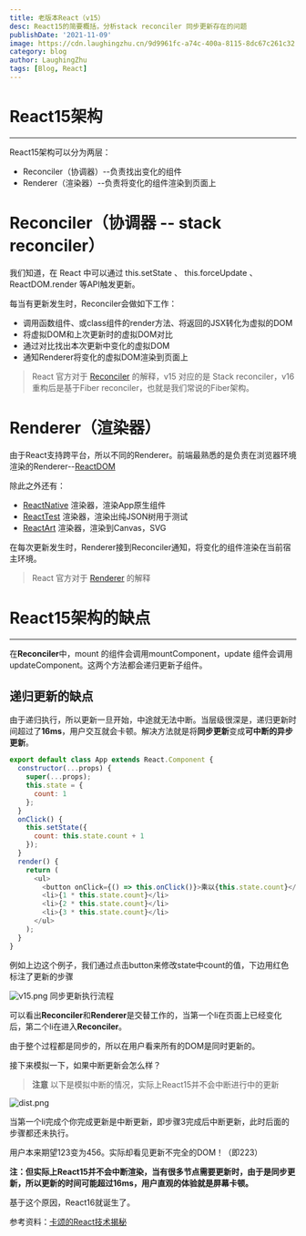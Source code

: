 ```yaml
---
title: 老版本React（v15）
desc: React15的简要概括，分析stack reconciler 同步更新存在的问题
publishDate: '2021-11-09'
image: https://cdn.laughingzhu.cn/9d9961fc-a74c-400a-8115-8dc67c261c32.png
category: blog
author: LaughingZhu
tags: [Blog, React]
---
```


# React15架构

---

React15架构可以分为两层：

- Reconciler（协调器）--负责找出变化的组件
- Renderer（渲染器）--负责将变化的组件渲染到页面上

# Reconciler（协调器 -- stack reconciler）

我们知道，在 React 中可以通过 this.setState 、 this.forceUpdate 、 ReactDOM.render 等API触发更新。

每当有更新发生时，Reconciler会做如下工作：

- 调用函数组件、或class组件的render方法、将返回的JSX转化为虚拟的DOM
- 将虚拟DOM和上次更新时的虚拟DOM对比
- 通过对比找出本次更新中变化的虚拟DOM
- 通知Renderer将变化的虚拟DOM渲染到页面上

> React 官方对于 [Reconciler](https://zh-hans.reactjs.org/docs/codebase-overview.html#reconcilers) 的解释，v15 对应的是 Stack reconciler，v16重构后是基于Fiber reconciler，也就是我们常说的Fiber架构。

# Renderer（渲染器）

由于React支持跨平台，所以不同的Renderer。前端最熟悉的是负责在浏览器环境渲染的Renderer--[ReactDOM](https://www.npmjs.com/package/react-dom)

除此之外还有：

- [ReactNative](https://www.npmjs.com/package/react-native) 渲染器，渲染App原生组件
- [ReactTest](https://www.npmjs.com/package/react-test-renderer) 渲染器，渲染出纯JSON树用于测试
- [ReactArt](https://www.npmjs.com/package/react-art) 渲染器，渲染到Canvas，SVG

在每次更新发生时，Renderer接到Reconciler通知，将变化的组件渲染在当前宿主环境。

> React 官方对于 [Renderer](https://zh-hans.reactjs.org/docs/codebase-overview.html#renderers) 的解释

# React15架构的缺点

---

在**Reconciler**中，mount 的组件会调用mountComponent，update 组件会调用updateComponent。这两个方法都会递归更新子组件。

## 递归更新的缺点

由于递归执行，所以更新一旦开始，中途就无法中断。当层级很深是，递归更新时间超过了**16ms**，用户交互就会卡顿。解决方法就是将**同步更新**变成**可中断的异步更新**。

```javascript
export default class App extends React.Component {
  constructor(...props) {
    super(...props);
    this.state = {
      count: 1
    };
  }
  onClick() {
    this.setState({
      count: this.state.count + 1
    });
  }
  render() {
    return (
      <ul>
        <button onClick={() => this.onClick()}>乘以{this.state.count}</button>
        <li>{1 * this.state.count}</li>
        <li>{2 * this.state.count}</li>
        <li>{3 * this.state.count}</li>
      </ul>
    );
  }
}
```

例如上边这个例子，我们通过点击button来修改state中count的值，下边用红色标注了更新的步骤

![v15.png](https://cdn.laughingzhu.cn/1636424637394-9fa3604e-7232-476e-8d4e-36844add4a6a.png)
同步更新执行流程

可以看出**Reconciler**和**Renderer**是交替工作的，当第一个li在页面上已经变化后，第二个li在进入**Reconciler**。

由于整个过程都是同步的，所以在用户看来所有的DOM是同时更新的。

接下来模拟一下，如果中断更新会怎么样？

> **注意**
> 以下是模拟中断的情况，实际上React15并不会中断进行中的更新

![dist.png](https://cdn.laughingzhu.cn/1636424961364-c39620f6-ae99-42ce-856d-cb21c9bc726f.png)

当第一个li完成个你完成更新是中断更新，即步骤3完成后中断更新，此时后面的步骤都还未执行。

用户本来期望123变为456。实际却看见更新不完全的DOM！（即223）

**注：但实际上React15并不会中断渲染，当有很多节点需要更新时，由于是同步更新，所以更新的时间可能超过16ms，用户直观的体验就是屏幕卡顿。**

基于这个原因，React16就诞生了。

参考资料：[卡颂的React技术揭秘](https://react.iamkasong.com/preparation/oldConstructure.html#react15%E6%9E%B6%E6%9E%84)
